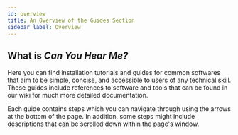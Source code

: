 ```yaml
---
id: overview
title: An Overview of the Guides Section
sidebar_label: Overview
---
```


## What is _Can You Hear Me?_

Here you can find installation tutorials and guides for common softwares that aim to be simple, concise, and accessible to users of any technical skill. These guides include references to software and tools that can be found in our wiki for much more detailed documentation.

Each guide contains steps which you can navigate through using the arrows at the bottom of the page. In addition, some steps might include descriptions that can be scrolled down within the page's window.